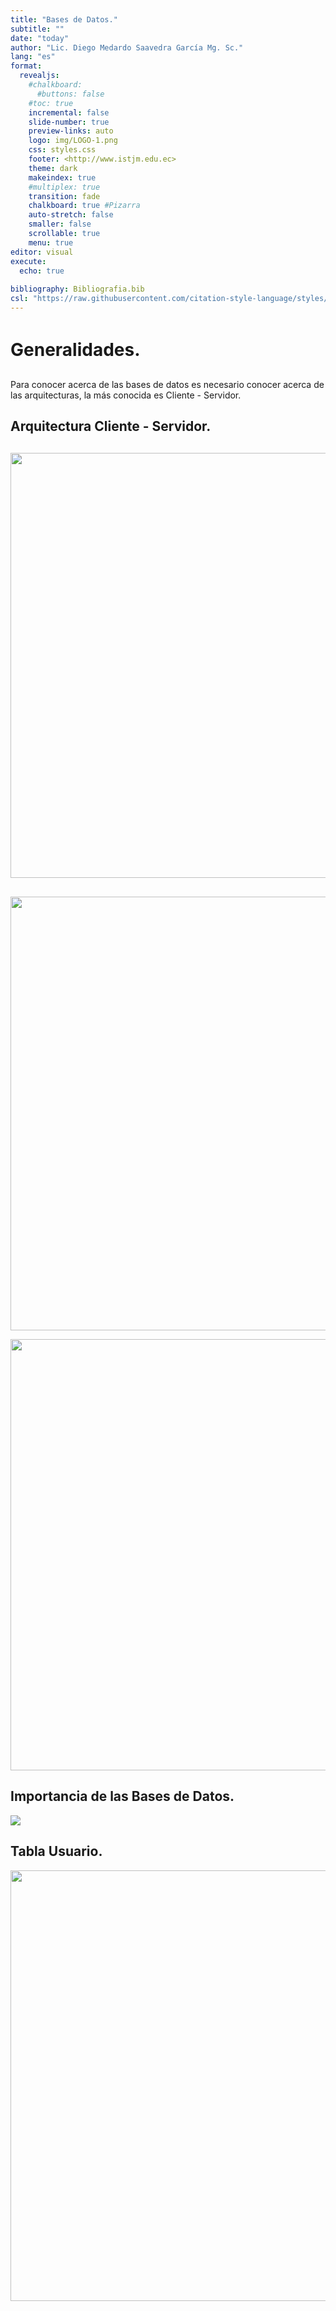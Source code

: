 ```yaml
---
title: "Bases de Datos."
subtitle: ""
date: "today"
author: "Lic. Diego Medardo Saavedra García Mg. Sc."
lang: "es"
format:
  revealjs:
    #chalkboard: 
      #buttons: false
    #toc: true
    incremental: false
    slide-number: true
    preview-links: auto
    logo: img/LOGO-1.png
    css: styles.css
    footer: <http://www.istjm.edu.ec>
    theme: dark
    makeindex: true
    #multiplex: true
    transition: fade
    chalkboard: true #Pizarra
    auto-stretch: false
    smaller: false
    scrollable: true
    menu: true
editor: visual
execute: 
  echo: true
    
bibliography: Bibliografia.bib
csl: "https://raw.githubusercontent.com/citation-style-language/styles/master/apa.csl"
---
```


# Generalidades.

Para conocer acerca de las bases de datos es necesario conocer acerca de las arquitecturas, la más conocida es Cliente - Servidor.

## Arquitectura Cliente - Servidor.

## ![](images/arquitectura-cliente-servidor-en-la-base-de-datos-2.jpg){width="680"}

![](images/distri.jpg){fig-align="right" width="694"}

![](images/BD2.jpg){fig-align="left" width="690"}

## Importancia de las Bases de Datos.

![](images/pera.jpg)

## Tabla Usuario.

![](images/th-3649820418.jpg){fig-align="center" width="689"}
